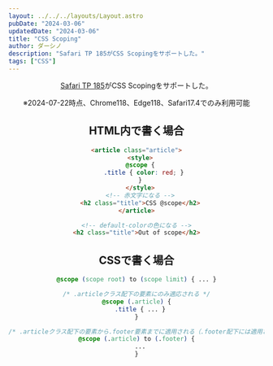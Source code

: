 ```yaml
---
layout: ../../../layouts/Layout.astro
pubDate: "2024-03-06"
updatedDate: "2024-03-06"
title: "CSS Scoping"
author: ダーシノ
description: "Safari TP 185がCSS Scopingをサポートした。"
tags: ["CSS"]
---
```



<Header {...frontmatter} />

[Safari TP 185](https://developer.apple.com/documentation/safari-technology-preview-release-notes/stp-release-185)がCSS Scopingをサポートした。

※2024-07-22時点、Chrome118、Edge118、Safari17.4でのみ利用可能

## HTML内で書く場合
```html
<article class="article">
  <style>
  @scope {
    .title { color: red; }
  }
  </style>
  <!-- 赤文字になる -->
  <h2 class="title">CSS @scope</h2>
</article>

<!-- default-colorの色になる -->
<h2 class="title">Out of scope</h2>
````

## CSSで書く場合
```css
@scope (scope root) to (scope limit) { ... }

/* .articleクラス配下の要素にのみ適応される */
@scope (.article) {
  .title { ... }
}

/* .articleクラス配下の要素から.footer要素までに適用される（.footer配下には適用されない） */
@scope (.article) to (.footer) {
  ...
}
```

